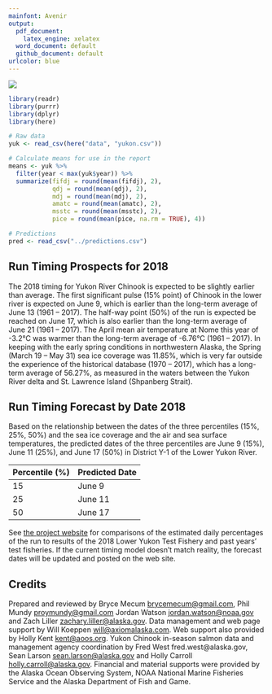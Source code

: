 ```yaml
---
mainfont: Avenir
output:
  pdf_document:
    latex_engine: xelatex
  word_document: default
  github_document: default
urlcolor: blue
---
```


![](images/combined.png)

\begin{center}
  \huge{2018 Final Prospects and Forecast for Chinook Salmon Timing}
  
  \large{Lower Yukon River (Area Y-1)}
\end{center}

```r
library(readr)
library(purrr)
library(dplyr)
library(here)

# Raw data
yuk <- read_csv(here("data", "yukon.csv"))

# Calculate means for use in the report
means <- yuk %>%
  filter(year < max(yuk$year)) %>% 
  summarize(fifdj = round(mean(fifdj), 2),
            qdj = round(mean(qdj), 2),
            mdj = round(mean(mdj), 2),
            amatc = round(mean(amatc), 2),
            msstc = round(mean(msstc), 2),
            pice = round(mean(pice, na.rm = TRUE), 4))

# Predictions
pred <- read_csv("../predictions.csv")
```

## Run Timing Prospects for 2018

The 2018 timing for Yukon River Chinook is expected to be slightly earlier than average.
The first significant pulse (15% point) of Chinook in the lower river is expected on June 9, which is earlier than the long-term average of June 13 (1961 -- 2017).
The half-way point (50%) of the run is expected be reached on June 17, which is also earlier than the long-term average of June 21 (1961 -- 2017).
The April mean air temperature at Nome this year of -3.2°C was warmer than the long-term average of -6.76°C (1961 -- 2017).
In keeping with the early spring conditions in northwestern Alaska, the Spring (March 19 – May 31) sea ice coverage was 11.85%, which is very far outside the experience of the historical database (1970 -- 2017), which has a long-term average of 56.27%, as measured in the waters between the Yukon River delta and St. Lawrence Island (Shpanberg Strait). 

## Run Timing Forecast by Date 2018

Based on the relationship between the dates of the three percentiles (15%, 25%, 50%) and the sea ice coverage and the air and sea surface temperatures, the predicted dates of the three percentiles are June 9 (15%), June 11 (25%), and June 17 (50%) in District  Y-1 of the Lower Yukon River.

| Percentile (%) | Predicted Date |
|----------------|----------------|
| 15             | June 9         |
| 25             | June 11        |
| 50             | June 17        |

See [the project website](http://www.aoos.org/2018-run-timing-outlook-and-forecast-summary-chinook-salmon-yukon-river-delta/) for comparisons of the estimated daily percentages of the run to results of the 2018 Lower Yukon Test Fishery and past years’ test fisheries. If the current timing model doesn’t match reality, the forecast dates will be updated and posted on the web site.

## Credits

Prepared and reviewed by Bryce Mecum [brycemecum@gmail.com](mailto:brycemecum@gmail.com), Phil Mundy [proymundy@gmail.com](mailto:proymundy@gmail.com) Jordan Watson [jordan.watson@noaa.gov](mailto:jordan.watson@noaa.gov) and Zach Liller [zachary.liller@alaska.gov](mailto:zachary.liller@alaska.gov). Data management and web page support by Will Koeppen [will@axiomalaska.com](mailto:will@axiomalaska.com). Web support also provided by Holly Kent [kent@aoos.org](mailto: kent@aoos.org). Yukon Chinook in-season salmon data and management agency coordination by Fred West fred.west@alaska.gov, Sean Larson [sean.larson@alaska.gov](mailto:sean.larson@alaska.gov) and Holly Carroll [holly.carroll@alaska.gov](mailto:holly.carroll@alaska.gov).  Financial and material supports were provided by the Alaska Ocean Observing System, NOAA National Marine Fisheries Service and the Alaska Department of Fish and Game.